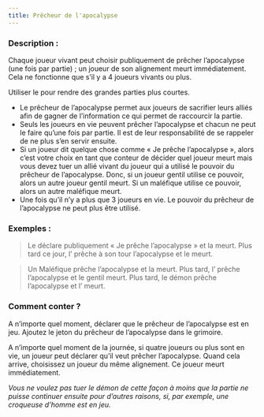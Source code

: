 ```yaml
---
title: Prêcheur de l'apocalypse
---
```



<Role PRECHEUR_DE_L_APOCALYPSE header />

### Description :

Chaque joueur vivant peut choisir publiquement de prêcher l’apocalypse (une fois par partie) ; un joueur de son alignement meurt immédiatement. Cela ne fonctionne que s’il y a 4 joueurs vivants ou plus.

Utiliser le <Role PRECHEUR_DE_L_APOCALYPSE /> pour rendre des grandes parties plus courtes.

  -	Le prêcheur de l’apocalypse permet aux joueurs de sacrifier leurs alliés afin de gagner de l’information ce qui permet de raccourcir la partie. 
  -	Seuls les joueurs en vie peuvent prêcher l’apocalypse et chacun ne peut le faire qu’une fois par partie. Il est de leur responsabilité de se rappeler de ne plus s’en servir ensuite.
  -	Si un joueur dit quelque chose comme « Je prêche l’apocalypse », alors c’est votre choix en tant que conteur de décider quel joueur meurt mais vous devez tuer un allié vivant du joueur qui a utilisé le pouvoir du prêcheur de l’apocalypse. Donc, si un joueur gentil utilise ce pouvoir, alors un autre joueur gentil meurt. Si un maléfique utilise ce pouvoir, alors un autre maléfique meurt.
  -	Une fois qu’il n’y a plus que 3 joueurs en vie. Le pouvoir du prêcheur de l’apocalypse ne peut plus être utilisé.

### Exemples :

> Le <Role MOINE /> déclare publiquement « Je prêche l’apocalypse » et la <Role LAVANDIERE /> meurt. Plus tard ce jour, l’<Role EMPOISONNEUR /> prêche à son tour l’apocalypse et le <Role BARON /> meurt.

> Un <Role VOLEUR /> Maléfique prêche l’apocalypse et la <Role CROQUEUSE_D_HOMMES /> meurt. Plus tard, l’<Role ESPION /> prêche l’apocalypse et le gentil <Role VENGEUR /> meurt. Plus tard, le démon prêche l’apocalypse et l’<Role ESPION /> meurt.

### Comment conter ?
A n’importe quel moment, déclarer que le prêcheur de l’apocalypse est en jeu. Ajoutez le jeton du prêcheur de l’apocalypse dans le grimoire.

A n’importe quel moment de la journée, si quatre joueurs ou plus sont en vie, un joueur peut déclarer qu’il veut prêcher l’apocalypse. Quand cela arrive, choisissez un joueur du même alignement. Ce joueur meurt immédiatement.

_Vous ne voulez pas tuer le démon de cette façon à moins que la partie ne puisse continuer ensuite pour d’autres raisons, si, par exemple, une croqueuse d’homme est en jeu._
